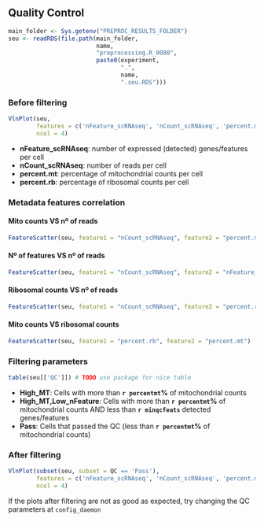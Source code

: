 ## Quality Control

<!-- Sergio Alías, 20230616 -->
<!-- Last modified 20230620 -->

```r

main_folder <- Sys.getenv("PREPROC_RESULTS_FOLDER")
seu <- readRDS(file.path(main_folder,
                         name,
                         "preprocessing.R_0000",
                         paste0(experiment,
                                ".",
                                name,
                                ".seu.RDS")))

```

### Before filtering

```r

VlnPlot(seu,
        features = c('nFeature_scRNAseq', 'nCount_scRNAseq', 'percent.mt', 'percent.rb'),
        ncol = 4)
```

- **nFeature_scRNAseq**: number of expressed (detected) genes/features per cell
- **nCount_scRNAseq**: number of reads per cell
- **percent.mt**: percentage of mitochondrial counts per cell
- **percent.rb**: percentage of ribosomal counts per cell


### Metadata features correlation


#### Mito counts VS nº of reads

```r

FeatureScatter(seu, feature1 = "nCount_scRNAseq", feature2 = "percent.mt")
```

#### Nº of features VS nº of reads

```r

FeatureScatter(seu, feature1 = "nCount_scRNAseq", feature2 = "nFeature_scRNAseq")
```

#### Ribosomal counts VS nº of reads

```r

FeatureScatter(seu, feature1 = "nCount_scRNAseq", feature2 = "percent.rb")
```

#### Mito counts VS ribosomal counts

```r

FeatureScatter(seu, feature1 = "percent.rb", feature2 = "percent.mt")
```


### Filtering parameters

```r

table(seu[['QC']]) # TODO use package for nice table

```

- **High_MT**: Cells with more than **`r percentmt`%** of mitochondrial counts
- **High_MT,Low_nFeature**: Cells with more than **`r percentmt`%** of mitochondrial counts AND less than **`r minqcfeats`** detected genes/features
- **Pass**: Cells that passed the QC (less than **`r percentmt`%** of mitochondrial counts)

### After filtering

```r

VlnPlot(subset(seu, subset = QC == 'Pass'),
        features = c('nFeature_scRNAseq', 'nCount_scRNAseq', 'percent.mt', 'percent.rb'),
        ncol = 4)
```

If the plots after filtering are not as good as expected, try changing the QC parameters at `config_daemon`